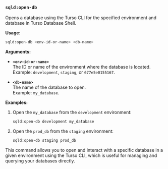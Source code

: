 ### `sqld:open-db`
 
Opens a database using the Turso CLI for the specified environment and database in Turso Database Shell.

**Usage:**  
```bash
sqld:open-db <env-id-or-name> <db-name>
```

**Arguments:**

- **`<env-id-or-name>`**  
  The ID or name of the environment where the database is located.  
  Example: `development`, `staging`, or `677e5e0155167`.

- **`<db-name>`**  
  The name of the database to open.  
  Example: `my_database`.

**Examples:**

1. Open the `my_database` from the `development` environment:  
   ```bash
   sqld:open-db development my_database
   ```

2. Open the `prod_db` from the `staging` environment:  
   ```bash
   sqld:open-db staging prod_db
   ```

This command allows you to open and interact with a specific database in a given environment using the Turso CLI, which is useful for managing and querying your databases directly.